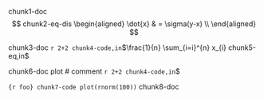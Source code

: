 chunk1-doc
$$ chunk2-eq-dis
	\begin{aligned}
	\dot{x} & = \sigma(y-x) \\
	\end{aligned}
$$

chunk3-doc `r 2+2 chunk4-code,in`$\frac{1}{n} \sum_{i=i}^{n} x_{i} chunk5-eq,in$

chunk6-doc plot
# comment `r 2+2 chunk4-code,in`$

<!-- html-comment
# ignored
`$\frac{1}{n} \
-->

```{r foo} chunk7-code
plot(rnorm(100))
```
chunk8-doc
<math display="block">
<mrow>chunk9-eq,mathML
   <apply>
     <power/>
     <apply>
       <plus/>
       <ci>a</ci>
       <ci>b</ci>
     </apply>
     <cn>2</cn>
   </apply>
 </mrow>
</math>